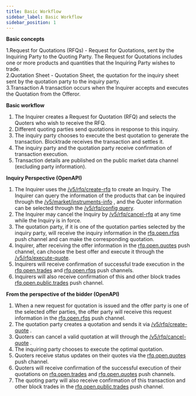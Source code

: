 ```yaml
---
title: Basic Workflow
sidebar_label: Basic Workflow
sidebar_position: 1
---
```


**Basic concepts**

1.Request for Quotations (RFQs) - Request for Quotations, sent by the Inquiring Party to the Quoting Party. The Request for Quotations includes one or more products and quantities that the Inquiring Party wishes to trade.<br/>
2.Quotation Sheet - Quotation Sheet, the quotation for the inquiry sheet sent by the quotation party to the inquiry party.<br/>
3.Transaction A transaction occurs when the Inquirer accepts and executes the Quotation from the Offeror.<br/>

**Basic workflow**

1. The Inquirer creates a Request for Quotation (RFQ) and selects the Quoters who wish to receive the RFQ.<br/>
2. Different quoting parties send quotations in response to this inquiry.<br/>
3. The inquiry party chooses to execute the best quotation to generate the transaction. Blocktrade receives the transaction and settles it.<br/>
4. The inquiry party and the quotation party receive confirmation of transaction execution.<br/>
5. Transaction details are published on the public market data channel (excluding party information).<br/>

**Inquiry Perspective (OpenAPI)**
1. The Inquirer uses the [/v5/rfq/create-rfq](../rfq/trade/create-rfq#) to create an Inquiry. The Inquirer can query the information of the products that can be inquired through the [/v5/market/instruments-info](../market/instrument#) , and the Quoter information can be selected through the [/v5/rfq/config query](../rfq/trade/rfq-config#).<br/>
2. The Inquirer may cancel the Inquiry by [/v5/rfq/cancel-rfq](../rfq/trade/cancel-rfq#) at any time while the Inquiry is in force.<br/>
3. The quotation party, if it is one of the quotation parties selected by the inquiry party, will receive the inquiry information in the [rfq.open.rfqs](../rfq/websocket/private/inquiry#) push channel and can make the corresponding quotation.<br/>
4. Inquirer, after receiving the offer information in the [rfq.open.quotes](../rfq/websocket/private/quote#) push channel, can choose the best offer and execute it through the [/v5/rfq/execute-quote](../rfq/trade/execute-quote#).<br/>
5. Inquirers will receive confirmation of successful trade execution in the [rfq.open.trades](../rfq/websocket/private/transaction#) and [rfq.open.rfqs](../rfq/websocket/private/inquiry#) push channels.<br/>
6. Inquirers will also receive confirmation of this and other block trades [rfq.open.public.trades](../rfq/websocket/public/public-transaction#) push channel.<br/>

**From the perspective of the bidder (OpenAPI)**
1. When a new request for quotation is issued and the offer party is one of the selected offer parties, the offer party will receive this request information in the [rfq.open.rfqs](../rfq/websocket/private/inquiry#) push channel.<br/>
2. The quotation party creates a quotation and sends it via [/v5/rfq/create-quote](../rfq/trade/create-quote#) .<br/>
3. Quoters can cancel a valid quotation at will through the [/v5/rfq/cancel-quote](../rfq/trade/cancel-quote#) .<br/>
4. The inquiring party chooses to execute the optimal quotation.<br/>
5. Quoters receive status updates on their quotes via the [rfq.open.quotes](../rfq/websocket/private/quote#) push channel.<br/>
6. Quoters will receive confirmation of the successful execution of their quotations on [rfq.open.trades](../rfq/websocket/private/transaction#) and [rfq.open.quotes](../rfq/websocket/private/quote#) push channels.<br/>
7. The quoting party will also receive confirmation of this transaction and other block trades in the [rfq.open.public.trades](../rfq/websocket/public/public-transaction#) push channel.<br/>
